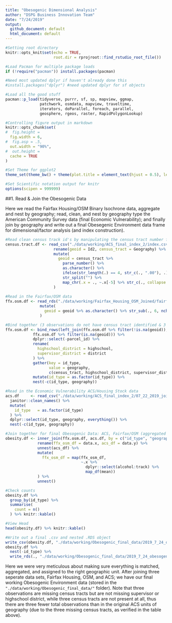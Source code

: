 ```yaml
---
title: "Obesogenic Dimensional Analysis"
author: "DSPG Business Innovation Team"
date: "7/24/2019"
output: 
  github_document: default
  html_document: default
---
```


```r
#Setting root directory
knitr::opts_knit$set(echo = TRUE,
                     root.dir = rprojroot::find_rstudio_root_file())

#Load Pacman for multiple package loads
if (!require("pacman")) install.packages(pacman)

#Need most updated dplyr if haven't already done this
#install.packages("dplyr") #need updated dplyr for sf objects

#Load all the good stuff
pacman::p_load(tidyverse, purrr, sf, sp, mapview, ggmap,
               patchwork, osmdata, mapview, traveltime,
               iterators, doParallel, foreach, parallel,
               geosphere, rgeos, raster, RapidPolygonLookup)

#Controlling figure output in markdown
knitr::opts_chunk$set(
#  fig.height =   
  fig.width = 6,
#  fig.asp = .5,
  out.width = "90%",
#  out.height = 
  cache = TRUE
)

#Set Theme for ggplot2
theme_set(theme_bw() + theme(plot.title = element_text(hjust = 0.5), legend.position = "bottom"))

#Set Scientific notation output for knitr
options(scipen = 999999)
```

##1. Read & Join the Obesogenic Data


Here we read the Fairfax Housing/OSM Binary Isochrone data, aggregate and nest by geography; read, clean, and nest by geography type the American Community Survey data (final Economic Vulnerability); and finally join by geography and write out a final Obesegenic Environment data frame for dimensional/factor analysis (and index construction).  

```r
#Read clean census track id's by manipulating the census tract number for matching join
census.tract.df <- read_csv("./data/working/ACS_final_index_2/index.csv") %>%
                     rename(geoid = Id2, census_tract = Geography) %>%
                     mutate(
                       geoid = census_tract %>% 
                         parse_number() %>% 
                         as.character() %>% 
                         ifelse(str_length(.) == 4, str_c(., ".00"), .) %>%
                         str_split("") %>%
                         map_chr(.x = ., ~.x[-5] %>% str_c(., collapse = ""))
                     )
                     
#Read in the Fairfax/OSM data
ffx.osm.df <- read_rds("./data/working/Fairfax_Housing_OSM_Joined/fairfax_osm_final.RDS") %>%
               mutate(
                 geoid = geoid %>% as.character() %>% str_sub(., 6, nchar(.)-1)
               )

#Bind together (3 observations do not have census tract identified & 3 census tracts not represented)
ffx.osm.df <- bind_rows(left_join(ffx.osm.df %>% filter(!is.na(geoid)), census.tract.df, by = "geoid"),
            ffx.osm.df %>% filter(is.na(geoid))) %>%
            dplyr::select(-parcel_id) %>%
            rename(
              highschool_district = highschool,
              supervisor_district = district
            ) %>%
            gather(key = id_type, 
                   value = geography,
                   c(census_tract, highschool_district, supervisor_district)) %>%
            mutate(id_type = as.factor(id_type)) %>%
            nest(-c(id_type, geography))

#Read in the Economic Vulnerability ACS/Housing Stock data
acs.df     <- read_csv("./data/working/ACS_final_index_2/07_22_2019_joined_acs_final.csv") %>%
  janitor::clean_names() %>%
  mutate(
    id_type   = as.factor(id_type) 
  ) %>%
  dplyr::select(id_type, geography, everything()) %>%
  nest(-c(id_type, geography)) 

#Join together for final Obesogenic Data: ACS, Fairfax/OSM (aggregated by geography, median or mean respectively)
obesity.df <- inner_join(ffx.osm.df, acs.df, by = c("id_type", "geography")) %>%
              rename(ffx_osm_df = data.x, acs_df = data.y) %>%
              unnest(acs_df) %>%
              mutate(
                ffx_osm_df = map(ffx_osm_df,
                                 ~.x %>%
                                   dplyr::select(alcohol:track) %>%
                                   map_df(mean))
              ) %>%
              unnest()

#Check counts
obesity.df %>% 
  group_by(id_type) %>%
  summarise(
    count = n()
  ) %>% knitr::kable()

#View Head
head(obesity.df) %>% knitr::kable()
```

```r
#Write out a final .csv and nested .RDS object
write_csv(obesity.df, "./data/working/Obesogenic_final_data/2019_7_24_obesogenic_final.csv")
obesity.df %>% 
  nest(-id_type) %>%
  write_rds(., "./data/working/Obesogenic_final_data/2019_7_24_obesogenic_final_nested.RDS")
```

Here we were very meticulous about making sure everything is matched, aggregated, and assigned to the right geographic unit. After joining three seperate data sets, Fairfax Housing, OSM, and ACS; we have our final working Obesogenic Environment data (stored in the `"./data/working/Obesogenic_final_data/"` folder). Note that three observations are missing census tracts but are not missing supervisor or highschool district, while three census tracts are not present at all, thus there are three fewer total observations than in the original ACS units of geography (due to the three missing census tracts, as verified in the table above).  










